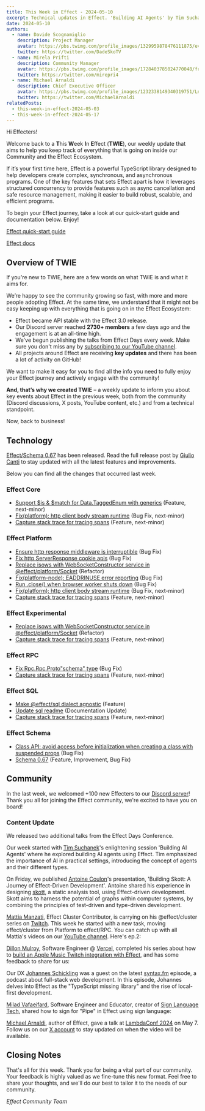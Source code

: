```yaml
---
title: This Week in Effect - 2024-05-10
excerpt: Technical updates in Effect. 'Building AI Agents' by Tim Suchanek. 'Building Skott, A Journey of Effect-Driven Development.', by Antoine Coulon.
date: 2024-05-10
authors:
  - name: Davide Scognamiglio
    description: Project Manager
    avatar: https://pbs.twimg.com/profile_images/1329959878476111875/evHG8VX6_400x400.jpg
    twitter: https://twitter.com/DadeSkoTV
  - name: Mirela Prifti
    description: Community Manager
    avatar: https://pbs.twimg.com/profile_images/1728403785024770048/frKphayT_400x400.jpg
    twitter: https://twitter.com/mirepri4
  - name: Michael Arnaldi
    description: Chief Executive Officer
    avatar: https://pbs.twimg.com/profile_images/1232338149340319751/Ln9nNWyk_400x400.jpg
    twitter: https://twitter.com/MichaelArnaldi
relatedPosts:
  - this-week-in-effect-2024-05-03
  - this-week-in-effect-2024-05-17
---
```


Hi Effecters! 

Welcome back to a **T**his **W**eek **I**n **E**ffect (**TWIE**), our weekly update that aims to help you keep track of everything that is going on inside our Community and the Effect Ecosystem.

If it’s your first time here, Effect is a powerful TypeScript library designed to help developers create complex, synchronous, and asynchronous programs. One of the key features that sets Effect apart is how it leverages structured concurrency to provide features such as async cancellation and safe resource management, making it easier to build robust, scalable, and efficient programs.

To begin your Effect journey, take a look at our quick-start guide and documentation below. Enjoy!

[Effect quick-start guide](/docs/quickstart)

[Effect docs](/docs/introduction)

## Overview of TWIE

If you're new to TWIE, here are a few words on what TWIE is and what it aims for.

We’re happy to see the community growing so fast, with more and more people adopting Effect. At the same time, we understand that it might not be easy keeping up with everything that is going on in the Effect Ecosystem:

- Effect became API stable with the Effect 3.0 release.
- Our Discord server reached **2730+ members** a few days ago and the engagement is at an all-time high.
- We've begun publishing the talks from Effect Days every week. Make sure you don't miss any by [subscribing to our YouTube channel](https://www.youtube.com/@effect-ts).
- All projects around Effect are receiving **key updates** and there has been a lot of activity on GitHub!

We want to make it easy for you to find all the info you need to fully enjoy your Effect journey and actively engage with the community!

**And, that’s why we created TWIE** – a weekly update to inform you about key events about Effect in the previous week, both from the community (Discord discussions, X posts, YouTube content, etc.) and from a technical standpoint.

Now, back to business!


## Technology

[Effect/Schema 0.67](https://effect.website/blog/schema-release-0.67) has been released. Read the full release post by [Giulio Canti](https://twitter.com/GiulioCanti) to stay updated with all the latest features and improvements.

Below you can find all the changes that occurred last week.

### Effect Core
+ [Support $is & $match for Data.TaggedEnum with generics](https://github.com/Effect-TS/effect/pull/2702) (Feature, next-minor)
+ [Fix(platform): http client body stream runtime](https://github.com/Effect-TS/effect/pull/2694) (Bug Fix, next-minor)
+ [Capture stack trace for tracing spans](https://github.com/Effect-TS/effect/pull/2673) (Feature, next-minor)


### Effect Platform
+ [Ensure http response middleware is interruptible](https://github.com/Effect-TS/effect/pull/2689) (Bug Fix)
+ [Fix http ServerResponse cookie apis](https://github.com/Effect-TS/effect/pull/2698) (Bug Fix)
+ [Replace isows with WebSocketConstructor service in @effect/platform/Socket](https://github.com/Effect-TS/effect/pull/2703) (Refactor)
+ [Fix(platform-node): EADDRINUSE error reporting](https://github.com/Effect-TS/effect/pull/270) (Bug Fix)
+ [Run .close() when browser worker shuts down](https://github.com/Effect-TS/effect/pull/2722) (Bug Fix)
+ [Fix(platform): http client body stream runtime](https://github.com/Effect-TS/effect/pull/2694) (Bug Fix, next-minor)
+ [Capture stack trace for tracing spans](https://github.com/Effect-TS/effect/pull/2673) (Feature, next-minor)


### Effect Experimental
+ [Replace isows with WebSocketConstructor service in @effect/platform/Socket](https://github.com/Effect-TS/effect/pull/2703) (Refactor)
+ [Capture stack trace for tracing spans](https://github.com/Effect-TS/effect/pull/2673) (Feature, next-minor)


### Effect RPC
+ [Fix Rpc.Rpc.Proto"schema" type](https://github.com/Effect-TS/effect/pull/2714) (Bug Fix)
+ [Capture stack trace for tracing spans](https://github.com/Effect-TS/effect/pull/2673) (Feature, next-minor)


### Effect SQL
+ [Make @effect/sql dialect agnostic](https://github.com/Effect-TS/effect/pull/2693) (Feature)
+ [Update sql readme](https://github.com/Effect-TS/effect/pull/2697) (Documentation Update)
+ [Capture stack trace for tracing spans](https://github.com/Effect-TS/effect/pull/2673) (Feature, next-minor)


### Effect Schema
+ [Class API: avoid access before initialization when creating a class with suspended props](https://github.com/Effect-TS/effect/pull/2710) (Bug Fix)
+ [Schema 0.67](https://github.com/Effect-TS/effect/pull/2634) (Feature, Improvement, Bug Fix)


## Community

In the last week, we welcomed +100 new Effecters to our [Discord server](https://discord.gg/effect-ts)! Thank you all for joining the Effect community, we're excited to have you on board!

### Content Update
We released two additional talks from the Effect Days Conference. 

Our week started with [Tim Suchanek](https://twitter.com/TimSuchanek)'s enlightening session 'Building AI Agents' where he explored building AI agents using Effect. Tim emphasized the importance of AI in practical settings, introducing the concept of agents and their different types. 

<YouTube url="https://www.youtube.com/embed/6SrHTdoSBc4?si=EEOJHovxh8CGHSZV" />

On Friday, we published [Antoine Coulon](https://twitter.com/c9antoine)'s presentation, 'Building Skott: A Journey of Effect-Driven Development'. Antoine shared his experience in designing [skott](https://github.com/antoine-coulon/skott), a static analysis tool, using Effect-driven development. Skott aims to harness the potential of graphs within computer systems, by combining the principles of test-driven and type-driven development.

<YouTube url="https://www.youtube.com/embed/eQPvfYMheng?si=xmFWybxb7DYrUAdI" />

[Mattia Manzati](https://twitter.com/MattiaManzati), Effect Cluster Contributor, is carrying on his @effect/cluster series on [Twitch](https://www.twitch.tv/videos/2135438468). This week he started with a new task, moving effect/cluster from Platform to effect/RPC. You can catch up with all Mattia's videos on our [YouTube channel](https://www.youtube.com/@effect-ts). Here's ep.2:

<YouTube url="https://www.youtube.com/embed/Bvjmpky0gGM?si=IWaFthGVhpMrPMhr" />

[Dillon Mulroy](https://twitter.com/dillon_mulroy), Software Engineer @ [Vercel](https://vercel.com), completed his series about how to [build an Apple Music Twitch integration with Effect](https://www.twitch.tv/dmmulroy/videos), and has some feedback to share for us:

<Tweet id="1786569881372037399" />

Our DX [Johannes Schickling](https://twitter.com/schickling) was a guest on the latest [syntax.fm](https://syntax.fm/) episode, a podcast about full-stack web development. In this episode, Johannes delves into Effect as the "TypeScript missing library" and the rise of local-first development.

<YouTube url="https://www.youtube.com/embed/TrVYBfIsOa0?si=pTOjp2bFk5zo4q-9" />

[Milad Vafaeifard](https://twitter.com/miladvafaeifard), Software Engineer and Educator, creator of [Sign Language Tech](https://www.youtube.com/channel/UCIPaBhc8mQHrt6o0OTuCUXQ), shared how to sign for "Pipe" in Effect using sign language:

<Tweet id="1786781450852827394" />


[Michael Arnaldi](https://twitter.com/MichaelArnaldi), author of Effect, gave a talk at [LambdaConf 2024](https://www.lambdaconf.us) on May 7. Follow us on our [X account](https://twitter.com/EffectTS_) to stay updated on when the video will be available.

<Tweet id="1787959568485806199" />

## Closing Notes

That's all for this week. Thank you for being a vital part of our community. Your feedback is highly valued as we fine-tune this new format. Feel free to share your thoughts, and we'll do our best to tailor it to the needs of our community.

_Effect Community Team_
